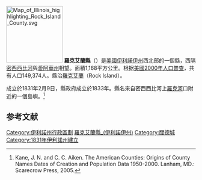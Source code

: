 {{noteTA
|G1=USState
}}

[[File:Map_of_Illinois_highlighting_Rock_Island_County.svg|150px]]
'''羅克艾蘭縣'''（{{lang-en|Rock Island County}}）是[[美國|美國]][[伊利諾伊州|伊利諾伊州]]西北部的一個縣，西隔[[密西西比河|密西西比河]]與[[愛阿華州|愛阿華州]]相望。面積1,168平方公里。根据[[美國2000年人口普查|美國2000年人口普查]]，共有人口149,374人。縣治[[羅克艾蘭_(伊利諾伊州)|羅克艾蘭]]（Rock Island）。

成立於1831年2月9日，縣政府成立於1833年。縣名來自密西西比河上[[羅克河_(伊利諾伊州)|羅克河]]口附近的一個島嶼。<ref>Kane, J. N. and C. C. Aiken. The American Counties: Origins of County Names Dates of Creation and Population Data 1950-2000. Lanham, MD.: Scarecrow Press, 2005.</ref>

== 参考文献 ==
{{Reflist}}

{{伊利诺伊州}}
{{羅克艾蘭縣 (伊利諾伊州)}}

{{DEFAULTSORT:Rock Island County, Illinois}}
[[Category:伊利諾州行政區劃|Category:伊利諾州行政區劃]]
[[Category:羅克艾蘭縣_(伊利諾伊州)|]]
[[Category:闊德城|Category:闊德城]]
[[Category:1831年伊利諾州建立|Category:1831年伊利諾州建立]]